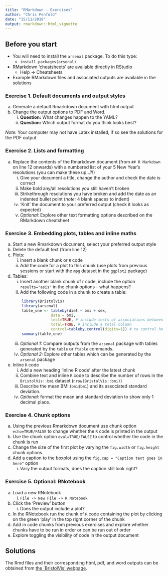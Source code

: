 ---
title: "RMarkdown - Exercises"
author: "Chris Penfold"
date: "15/11/2019"
output: rmarkdown::html_vignette
---
<!--
%\VignetteEngine{knitr::rmarkdown}
%\VignetteIndexEntry{RMarkdown - Exercises}
-->

## Before you start

* You will need to install the `arsenal` package. To do this type:
    + `install.packages(arsenal)`

* RMarkdown 'cheatsheets' are available directly in RStudio
    + Help -> Cheatsheets
* Example RMarkdown files and associated outputs are available in the solutions


### Exercise 1.	Default documents and output styles

a.	Generate a default Rmarkdown document with html output
b.	Change the output options to PDF and Word. 
    i.	**Question:** What changes happen to the YAML?
    ii.	**Question:** Which output format do you think looks best?
    
*Note:* Your computer may not have Latex installed, if so see the solutions for the PDF output


### Exercise 2.	Lists and formatting

a. Replace the contents of the Rmarkdown document (from `## R Markdown` on line 12 onwards) with a numbered list of your 5 New Year's resolutions (you can make these up...?!)
    i. Give your document a title, change the author and check the date is correct
    ii.	Make bold any/all resolutions you still haven't broken
    iii.	Strikethrough resolutions you have broken and add the date as an indented bullet point (*note:* 4 blank spaces to indent)
    iv.	'Knit' the document to your preferred output (check it looks as expected)
    v.	*Optional:* Explore other text formatting options described on the RMarkdown cheatsheet


### Exercise 3.	Embedding plots, tables and inline maths

a.	Start a new Rmarkdown document, select your preferred output style
b.	Delete the default text (from line 12)
c.	Plots:
    i.	Insert a blank chunk or `R` code
    ii.	Add the code for a plot to this chunk (use plots from previous sessions or start with the `mpg` dataset in the `ggplot2` package)
d.	Tables:
    i.	Insert another blank chunk of r code, include the option `results="asis"` in the chunk options - what happens?
    ii.	Add the following code in a chunk to create a table:
    ```{r , echo = TRUE, eval = FALSE}
        library(BristolVis)
        library(arsenal)
        table_one <- tableby(diet ~ bmi + sex, 
                     data = bmi, 
                     test=TRUE, # include tests of associations between diet and exposures
                     total=TRUE, # include a total column
                     control=tableby.control(digits=1)) # to control how many decimal places are in the table
        summary(table_one)
    ```    
    iii.	*Optional 1:* Compare outputs from the `arsenal` package with tables generated by the `table` or `ftable` commands. 
    iv. *Optional 2:* Explore other tables which can be generated by the `arsenal` package

e.	Inline `R` code 
    i.	Add a new heading 'Inline R code' after the latest chunk
    ii.	Combine text and inline `R` code to describe the number of rows in the `BristolVis::bmi` dataset (`nrow(BristolVis::bmi)`)
    iii.	Describe the mean BMI (`bmi$bmi`) and its associated standard deviation.
    iv.	*Optional:* format the mean and standard deviation to show only 1 decimal place.

### Exercise 4.	Chunk options

a.	Using the previous Rmarkdown document use chunk option `echo=TRUE/FALSE` to change whether the `R` code is printed in the output
b.	Use the chunk option `eval=TRUE/FALSE` to control whether the code in the chunk is run
c.	Change the size of the first plot by varying the `fig.width` or `fig.height` chunk options
d.	Add a caption to the boxplot using the `fig.cap = "Caption text goes in here"` option
    i.	Vary the output formats, does the caption still look right?

### Exercise 5.	Optional: RNotebook

a.	Load a new RNotebook 
    i.	`File -> New File -> R Notebook`
b.	Click the 'Preview' button
    i.	Does the output include a plot?
c.	In the RNotebook run the chunk of `R` code containing the plot by clicking on the green 'play' in the top right corner of the chunk
d.	Add in code chunks from previous exercises and explore whether chunks have to be run in order or can be run out of order
e.	Explore toggling the visibility of code in the output document

## Solutions
The Rmd files and their corresponding html, pdf, and word outputs can be obtained from [the `BristolVis' webpage](https://github.com/statcourses/BristolVis).

